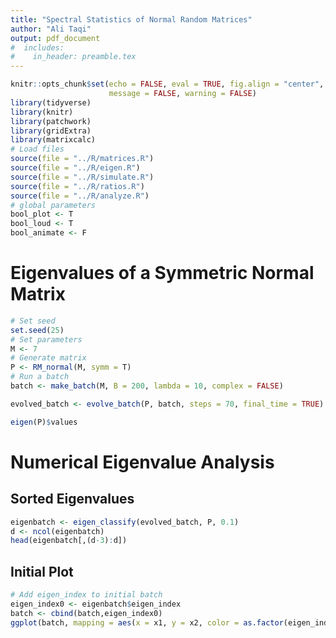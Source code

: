```yaml
---
title: "Spectral Statistics of Normal Random Matrices"
author: "Ali Taqi"
output: pdf_document
#  includes: 
#    in_header: preamble.tex
---
```


```r
knitr::opts_chunk$set(echo = FALSE, eval = TRUE, fig.align = "center", 
                      message = FALSE, warning = FALSE)
library(tidyverse)
library(knitr)
library(patchwork)
library(gridExtra)
library(matrixcalc)
# Load files
source(file = "../R/matrices.R")
source(file = "../R/eigen.R")
source(file = "../R/simulate.R")
source(file = "../R/ratios.R")
source(file = "../R/analyze.R")
# global parameters
bool_plot <- T
bool_loud <- T
bool_animate <- F
```

# Eigenvalues of a Symmetric Normal Matrix

```r
# Set seed
set.seed(25)
# Set parameters
M <- 7
# Generate matrix
P <- RM_normal(M, symm = T)
# Run a batch
batch <- make_batch(M, B = 200, lambda = 10, complex = FALSE)
```

```r
evolved_batch <- evolve_batch(P, batch, steps = 70, final_time = TRUE)
```

```r
eigen(P)$values
```

# Numerical Eigenvalue Analysis

## Sorted Eigenvalues

```r
eigenbatch <- eigen_classify(evolved_batch, P, 0.1)
d <- ncol(eigenbatch)
head(eigenbatch[,(d-3):d])
```

## Initial Plot

```r
# Add eigen_index to initial batch
eigen_index0 <- eigenbatch$eigen_index
batch <- cbind(batch,eigen_index0)
ggplot(batch, mapping = aes(x = x1, y = x2, color = as.factor(eigen_index0))) + geom_point()
```

```r
```



